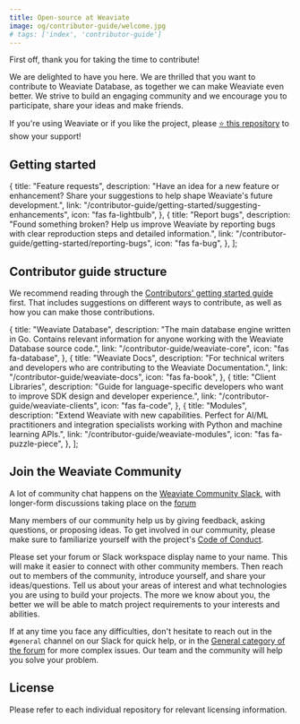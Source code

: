 ```yaml
---
title: Open-source at Weaviate
image: og/contributor-guide/welcome.jpg
# tags: ['index', 'contributor-guide']
---
```


First off, thank you for taking the time to contribute!

We are delighted to have you here. We are thrilled that you want to contribute to Weaviate Database, as together we can make Weaviate even better. We strive to build an engaging community and we encourage you to participate, share your ideas and make friends.

If you're using Weaviate or if you like the project, please <a href="https://github.com/weaviate/weaviate">⭐ this repository</a> to show your support!

## Getting started

  {
    title: "Feature requests",
    description:
      "Have an idea for a new feature or enhancement? Share your suggestions to help shape Weaviate's future development.",
    link: "/contributor-guide/getting-started/suggesting-enhancements",
    icon: "fas fa-lightbulb",
  },
  {
    title: "Report bugs",
    description:
      "Found something broken? Help us improve Weaviate by reporting bugs with clear reproduction steps and detailed information.",
    link: "/contributor-guide/getting-started/reporting-bugs",
    icon: "fas fa-bug",
  },
];

<CardsSection items={gettingStartedData} />

## Contributor guide structure

We recommend reading through the [Contributors' getting started guide](./getting-started/index.md) first. That includes suggestions on different ways to contribute, as well as how you can make those contributions.

  {
    title: "Weaviate Database",
    description:
      "The main database engine written in Go. Contains relevant information for anyone working with the Weaviate Database source code.",
    link: "/contributor-guide/weaviate-core",
    icon: "fas fa-database",
  },
  {
    title: "Weaviate Docs",
    description:
      "For technical writers and developers who are contributing to the Weaviate Documentation.",
    link: "/contributor-guide/weaviate-docs",
    icon: "fas fa-book",
  },
  {
    title: "Client Libraries",
    description:
      "Guide for language-specific developers who want to improve SDK design and developer experience.",
    link: "/contributor-guide/weaviate-clients",
    icon: "fas fa-code",
  },
  {
    title: "Modules",
    description:
      "Extend Weaviate with new capabilities. Perfect for AI/ML practitioners and integration specialists working with Python and machine learning APIs.",
    link: "/contributor-guide/weaviate-modules",
    icon: "fas fa-puzzle-piece",
  },
];

<CardsSection items={contributionAreasData} />

## Join the Weaviate Community

A lot of community chat happens on the [Weaviate Community Slack](https://weaviate.io/slack), with longer-form discussions taking place on the [forum](https://forum.weaviate.io)

Many members of our community help us by giving feedback, asking questions, or proposing ideas. To get involved in our community, please make sure to familiarize yourself with the project's [Code of Conduct](https://weaviate.io/service/code-of-conduct).

Please set your forum or Slack workspace display name to your name. This will make it easier to connect with other community members. Then reach out to members of the community, introduce yourself, and share your ideas/questions. Tell us about your areas of interest and what technologies you are using to build your projects. The more we know about you, the better we will be able to match project requirements to your interests and abilities.

If at any time you face any difficulties, don't hesitate to reach out in the `#general` channel on our Slack for quick help, or in the [General category of the forum](https://forum.weaviate.io/c/general/4) for more complex issues. Our team and the community will help you solve your problem.

## License

Please refer to each individual repository for relevant licensing information.
